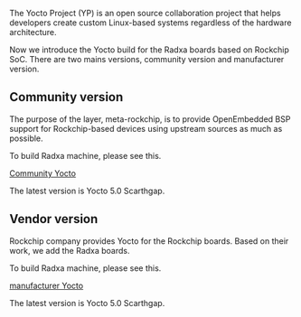 The Yocto Project (YP) is an open source collaboration project that helps developers create custom Linux-based systems regardless of the hardware architecture.

Now we introduce the Yocto build for the Radxa boards based on Rockchip SoC.
There are two mains versions, community version and manufacturer version.

## Community version

The purpose of the layer, meta-rockchip, is to provide OpenEmbedded BSP support for Rockchip-based devices using upstream sources as much as possible.

To build Radxa machine, please see this.

[Community Yocto](https://github.com/radxa/meta-rockchip/tree/scarthgap)

The latest version is Yocto 5.0 Scarthgap.

## Vendor version

Rockchip company provides Yocto for the Rockchip boards. Based on their work, we add the Radxa boards.

To build Radxa machine, please see this.

[manufacturer Yocto](https://github.com/radxa/yocto-manifests/tree/master)

The latest version is Yocto 5.0 Scarthgap.
